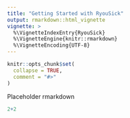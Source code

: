 ```yaml
---
title: "Getting Started with RyouSick"
output: rmarkdown::html_vignette
vignette: >
  %\VignetteIndexEntry{RyouSick}
  %\VignetteEngine{knitr::rmarkdown}
  %\VignetteEncoding{UTF-8}
---
```


```r
knitr::opts_chunk$set(
  collapse = TRUE,
  comment = "#>"
)
```

Placeholder rmarkdown
```r
2+2
```

